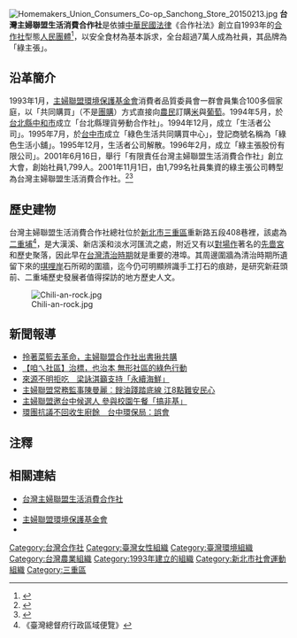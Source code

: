 {{Infobox Company 
|company_name=有限責任台灣主婦聯盟生活消費合作社
|company_name_en=Homemakers Union Consumers Co-op
|company_logo=
|company_type=合作社
|company_slogan=創造公義、健康、幸福、永續的社會。
|abbreviated_name=主婦聯盟合作社
|foundation=2001年
|location={{TWN}}[[新北市|新北市]][[三重區|三重區]]重新路五段408巷18號（三重好所在）
|zip_code=24160
|area_served={{TWN}}[[台灣本島|台灣本島]]
|telephone_no=+886 2 2999-6122
|key_people=[[理事主席|理事主席]]：彭桂枝
|industry=食品製造業、流通業
|products=食品系列、食材系列
|services=全體社員
|capital=
|revenue=
|operating_income=
|profit=
|total_asset=
|net_asset=
|market_value=出資總額：[[新臺幣|新台幣]]385,085,940元整（2018年9月，每人股金從2,000元到50萬元不等）
|num_employees=509人（含兼職）
|P/E ratio=
|earnings per share=
|Net asset value=
|accounting_period=
|member = 75,075人（其中法人社員為15位）
|major_shareholder=75,075社員（其中法人社員為15位）
|divisions=社員代表大會
|subsid=
|homepage=http://www.hucc-coop.tw/
|footnotes=
|width=}}

[[File:Homemakers_Union_Consumers_Co-op_Sanchong_Store_20150213.jpg|thumb]]
'''台灣主婦聯盟生活消費合作社'''是依據[[中華民國法律|中華民國法律]]《合作社法》創立自1993年的[[合作社|合作社]]型態[[人民團體|人民團體]]<ref>{{Cite web |url=https://docs.google.com/file/d/0Byc9Rbs-PAfSRm1tdkFFZm9BOUE/edit?usp=sharing |title=台灣主婦聯盟生活消費合作社章程 |access-date=2015-02-14 |archive-date=2016-06-03 |archive-url=https://web.archive.org/web/20160603001005/https://docs.google.com/file/d/0Byc9Rbs-PAfSRm1tdkFFZm9BOUE/edit?usp=sharing |dead-url=no }}</ref>，以安全食材為基本訴求，全台超過7萬人成為社員，其品牌為「綠主張」。

==沿革簡介==
1993年1月，[https://www.huf.org.tw/ 主婦聯盟環境保護基金會]{{Wayback|url=https://www.huf.org.tw/ |date=20201027025420 }}消費者品質委員會一群會員集合100多個家庭，以「共同購買」（不是[[團購|團購]]）方式直接向[[農民|農民]]訂購[[稻|米]]與[[葡萄|葡萄]]。1994年5月，於[[台北縣|台北縣]][[中和市|中和市]]成立「台北縣理貨勞動合作社」。1994年12月，成立「生活者公司」。1995年7月，於[[台中市|台中市]]成立「綠色生活共同購買中心」，登記商號名稱為「綠色生活小舖」。1995年12月，生活者公司解散。1996年2月，成立「綠主張股份有限公司」。2001年6月16日，舉行「有限責任台灣主婦聯盟生活消費合作社」創立大會，創始社員1,799人。2001年11月1日，由1,799名社員集資的綠主張公司轉型為台灣主婦聯盟生活消費合作社。<ref>{{Cite web |url=http://www.hucc-coop.tw/about-us |title=台灣主婦聯盟生活消費合作社－關於我們 |access-date=2015-02-14 |archive-url=https://web.archive.org/web/20150214200555/http://www.hucc-coop.tw/about-us |archive-date=2015-02-14 |dead-url=yes }}</ref><ref>{{Cite web |url=http://www.hucc-coop.tw/%E6%88%90%E7%AB%8B%E6%B2%BF%E9%9D%A9 |title=台灣主婦聯盟生活消費合作社－成立沿革 |access-date=2015-03-15 |archive-url=https://web.archive.org/web/20160304120328/http://www.hucc-coop.tw/%E6%88%90%E7%AB%8B%E6%B2%BF%E9%9D%A9 |archive-date=2016-03-04 |dead-url=yes }}</ref>

==歷史建物==
台灣主婦聯盟生活消費合作社總社位於[[新北市|新北市]][[三重區|三重區]]重新路五段408巷裡，該處為[[二重埔_(新北市)|二重埔]]<ref>《臺灣總督府行政區域便覽》</ref>，是大漢溪、新店溪和淡水河匯流之處，附近又有以[[對場作|對場作]]著名的[[先嗇宮|先嗇宮]]和歷史聚落，因此早在[[台灣清治時期|台灣清治時期]]就是重要的港埠。其周邊圍牆為清治時期所遺留下來的[[唭哩岸|唭哩岸]]石所砌的圍牆，迄今仍可明顯辨識手工打石的痕跡，是研究新莊頭前、二重埔歷史發展者值得探訪的地方歷史人文。

[[File:Chili-an-rock.jpg|thumb]]

==新聞報導==
*[http://www.newsmarket.com.tw/blog/64633/ 拎著菜籃去革命，主婦聯盟合作社出書揪共購] {{Wayback|url=http://www.newsmarket.com.tw/blog/64633/ |date=20190516034038 }}
*[http://www.rhythmsmonthly.com/?p=19357 【咱ㄟ社區】治標，也治本 無形社區的綠色行動] {{Wayback|url=http://www.rhythmsmonthly.com/?p=19357 |date=20201028194725 }}
*[http://www.appledaily.com.tw/realtimenews/article/new/20150123/547443/ 來源不明拒吃　梁詠淇籲支持「永續海鮮」] {{Wayback|url=http://www.appledaily.com.tw/realtimenews/article/new/20150123/547443/ |date=20160304215021 }}
*[http://news.ltn.com.tw/news/life/paper/817137 主婦聯盟常務監事陳曼麗︰餿油踐踏底線 江8點難安民心] {{Wayback|url=http://news.ltn.com.tw/news/life/paper/817137 |date=20190517134740 }}
*[http://news.ltn.com.tw/news/society/breakingnews/1139560 主婦聯盟邀台中候選人 參與校園午餐「搞非基」] {{Wayback|url=http://news.ltn.com.tw/news/society/breakingnews/1139560 |date=20190518080311 }}
*[http://www.appledaily.com.tw/realtimenews/article/new/20140918/471757/ 環團抗議不回收生廚餘　台中環保局：誤會] {{Wayback|url=http://www.appledaily.com.tw/realtimenews/article/new/20140918/471757/ |date=20170927230649 }}

==注釋==
{{reflist}}
==相關連結==
*[http://www.hucc-coop.tw/ 台灣主婦聯盟生活消費合作社]{{Wayback|url=http://www.hucc-coop.tw/ |date=20201031214816 }}
*{{facebook|hucccoop}}
*[https://www.huf.org.tw/ 主婦聯盟環境保護基金會]{{Wayback|url=https://www.huf.org.tw/ |date=20201027025420 }}
*{{Facebook|HomemakersUnion|主婦聯盟環境保護基金會}}

[[Category:台灣合作社|Category:台灣合作社]]
[[Category:臺灣女性組織|Category:臺灣女性組織]]
[[Category:臺灣環境組織|Category:臺灣環境組織]]
[[Category:台灣農業組織|Category:台灣農業組織]]
[[Category:1993年建立的組織|Category:1993年建立的組織]]
[[Category:新北市社會運動組織|Category:新北市社會運動組織]]
[[Category:三重區|Category:三重區]]
